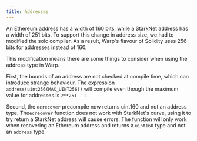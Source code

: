 ```yaml
---
title: Addresses
---
```


An Ethereum address has a width of 160 bits, while a StarkNet address has a width of 251 bits. To support this change in address size, we had to modified the solc compiler. As a result, Warp's flavour of Solidity uses 256 bits for addresses instead of 160.

This modification means there are some things to consider when using the address type in Warp.

First, the bounds of an address are not checked at compile time, which can introduce strange behaviour. The expression `address(uint256(MAX_UINT256))` will compile even though the maximum value for addresses is `2**251 - 1`.

Second, the `ecrecover` precompile now returns uint160 and not an address type. The`ecrecover` function does not work with StarkNet's curve, using it to try return a StarkNet address will cause errors. The function will only work when recovering an Ethereum address and returns a `uint160` type and not an `address` type.
